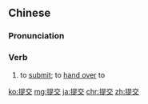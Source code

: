 ==Chinese==
{{zh-forms}}

===Pronunciation===
{{zh-pron
|m=tíjiāo
|c=tai4 gaau1
|mn=thê-kau
|cat=v
}}

===Verb===
{{zh-verb}}

# to [[submit]]; to [[hand over]] to

{{zh-cat|Advanced}}
[[ko:提交]]
[[mg:提交]]
[[ja:提交]]
[[chr:提交]]
[[zh:提交]]
